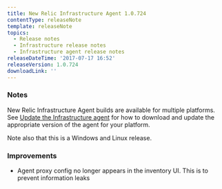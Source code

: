 ```yaml
---
title: New Relic Infrastructure Agent 1.0.724
contentType: releaseNote
template: releaseNote
topics:
  - Release notes
  - Infrastructure release notes
  - Infrastructure agent release notes
releaseDateTime: '2017-07-17 16:52'
releaseVersion: 1.0.724
downloadLink: ''
---
```


### Notes

New Relic Infrastructure Agent builds are available for multiple platforms. See [Update the Infrastructure agent](https://docs.newrelic.com/docs/infrastructure/new-relic-infrastructure/installation/update-infrastructure-agent) for how to download and update the appropriate version of the agent for your platform.

Note also that this is a Windows and Linux release.

### Improvements

* Agent proxy config no longer appears in the inventory UI. This is to prevent information leaks
